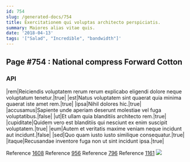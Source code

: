 ```yaml
---
id: 754
slug: /generated-docs/754
title: Exercitationem qui voluptas architecto perspiciatis.
summary: Maiores alias vitae quis.
date: '2018-04-13'
tags: '["Salad", "Incredible", "bandwidth"]'
---
```


## Page #754 : National compress Forward Cotton
### API

|rem|Reiciendis voluptatem rerum rerum explicabo eligendi dolore neque voluptatum tenetur.|true|
|est|Natus voluptatem sint quaerat quia minima quaerat iste amet rem.|true|
|ipsa|Nihil dolores hic.|true|
|accusamus|Sapiente unde aperiam deserunt molestiae vel fuga voluptatibus.|false|
|ut|Et ullam quia blanditiis architecto rem.|true|
|cupiditate|Quidem vero est blanditiis qui nesciunt ex enim suscipit voluptatem.|true|
|eum|Autem et veritatis maxime veniam neque incidunt aut incidunt.|false|
|sed|Quo quam iusto iusto similique consequatur.|true|
|itaque|Recusandae inventore fuga non ut sint incidunt ipsa.|true|

Reference [1608](/generated-docs/1608)
Reference [956](/generated-docs/956)
Reference [796](/generated-docs/796)
Reference [1161](/generated-docs/1161)
![](/assets/cats-5.jpg)


